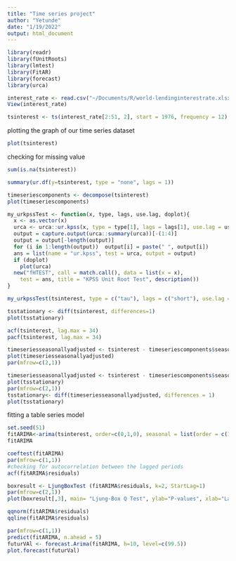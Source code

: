 ```yaml
---
title: "Time series project"
author: "Yetunde"
date: "1/19/2022"
output: html_document
---
```


```r
library(readr)
library(fUnitRoots)
library(lmtest)
library(FitAR)
library(forecast)
library(urca)
```

```r
interest_rate <- read.csv("~/Documents/R/world-lendinginterestrate.xlsx - Data.csv")
View(interest_rate)
```

```r
tsinterest <- ts(interest_rate[2:51, 2], start = 1976, frequency = 12)
```
plotting the graph of our time series dataset
```r
plot(tsinterest)
```
checking for missing value
```r
sum(is.na(tsinterest))
```

```r
summary(ur.df(y=tsinterest, type = "none", lags = 1))
```

```r
timeseriescomponents <- decompose(tsinterest)
plot(timeseriescomponents)
```

```r
my_urkpssTest <- function(x, type, lags, use.lag, doplot){
  x <- as.vector(x)
  urca <- urca::ur.kpss(x, type = type[1], lags = lags[1], use.lag = use.lag)
  output = capture.output(urca::summary(urca))[-(1:4)]
  output = output[-length(output)]
  for (i in 1:length(output))  output[i] = paste(" ", output[i])
  ans = list(name = "ur.kpss", test = urca, output = output)
  if (doplot)
    plot(urca)
  new("fHTEST", call = match.call(), data = list(x = x),
    test = ans, title = "KPSS Unit Root Test", description())
}

my_urkpssTest(tsinterest, type = c("tau"), lags = c("short"), use.lag = NULL, doplot = TRUE)
```

```r
tsstationary <- diff(tsinterest, differences=1)
plot(tsstationary)
```

```r
acf(tsinterest, lag.max = 34)
pacf(tsinterest, lag.max = 34)
```

```r
timeseriesseasonallyadjusted <- tsinterest - timeseriescomponents$seasonal
plot(timeseriesseasonallyadjusted)
par(mfrow=c(2,1))
```

```r
timeseriesseasonallyadjusted <- tsinterest - timeseriescomponents$seasonal
plot(tsstationary)
par(mfrow=c(2,1))
tsstationary<- diff(timeseriesseasonallyadjusted, differences = 1)
plot(tsstationary)
```

fitting a table series model
```r
set.seed(51)
fitARIMA<-arima(tsinterest, order=c(0,1,0), seasonal = list(order = c(1,0,1), period = 12), method = "ML")
fitARIMA
```

```r
coeftest(fitARIMA)
par(mfrow=c(1,1))
#checking for autocorrelation between the lagged periods
acf(fitARIMA$residuals)
```

```r
boxresult <- LjungBoxTest (fitARIMA$residuals, k=2, StartLag=1)
par(mfrow=c(2,1))
plot(boxresult[,3], main= "Ljung-Box Q Test", ylab="P-values", xlab="Lag")
```

```r
qqnorm(fitARIMA$residuals)
qqline(fitARIMA$residuals)
```

```r
par(mfrow=c(1,1))
predict(fitARIMA, n.ahead = 5)
futurVAl <- forecast.Arima(fitARIMA, h=10, level=c(99.5))
plot.forecast(futurVal)
```